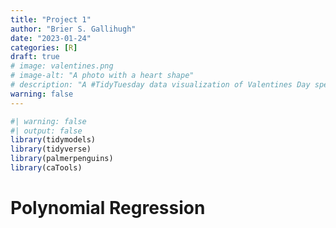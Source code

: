 ```yaml
---
title: "Project 1"
author: "Brier S. Gallihugh"
date: "2023-01-24"
categories: [R]
draft: true
# image: valentines.png
# image-alt: "A photo with a heart shape"
# description: "A #TidyTuesday data visualization of Valentines Day spending data for 2010-2022"
warning: false
---
```


```r
#| warning: false
#| output: false
library(tidymodels)
library(tidyverse)
library(palmerpenguins)
library(caTools)
```

# Polynomial Regression 







